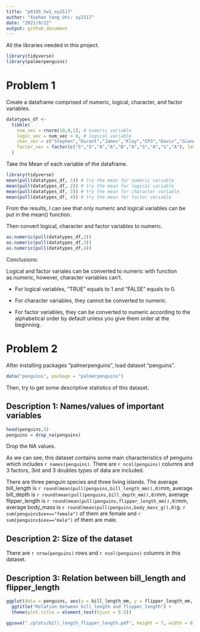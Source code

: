 ```yaml
---
title: "p8105_hw1_xy2517"
author: "Xuehan Yang Uni: xy2517"
date: "2021/9/22"
output: github_document
---
```



All the libraries needed in this project.

```r
library(tidyverse)
library(palmerpenguins)
```


# Problem 1

Create a dataframe comprised of numeric, logical, character, and factor variables.

```r
datatypes_df <-
  tibble(
    num_vec = rnorm(10,0,1), # numeric variable
    logic_vec = num_vec > 0, # logical variable
    char_vec = c("Stephen","Durant","James","Klay","CP3","Davis","Giannis","Joker","Harden","Irving"), # character variable
    factor_vec = factor(c("S","S","A","A","B","A","S","A","S","A"), levels = c("B","A","S")) # factor variables and order them
  )
```

Take the Mean of each variable of the dataframe.

```r
library(tidyverse)
mean(pull(datatypes_df, 1)) # try the mean for numeric variable
mean(pull(datatypes_df, 2)) # try the mean for logical variable
mean(pull(datatypes_df, 3)) # try the mean for character variable
mean(pull(datatypes_df, 4)) # try the mean for factor variable
```

From the results, I can see that only numeric and logical variables can be put in the mean() function. 

Then convert logical, character and factor variables to numeric.

```r
as.numeric(pull(datatypes_df,2))
as.numeric(pull(datatypes_df,3))
as.numeric(pull(datatypes_df,4))
```

Conclusions:

Logical and factor variales can be converted to numeric with function as.numeric, however, character variables can't.

* For logical variables, "TRUE" equals to 1 and "FALSE" equals to 0.

* For character variables, they cannot be converted to numeric.

* For factor variables, they can be converted to numeric according to the alphabetical order by default 
unless you give them order at the beginning.


# Problem 2

After installing packages "palmerpenguins", load dataset "penguins".

```r
data("penguins", package = "palmerpenguins")
```

Then, try to get some descriptive statistics of this dataset.

## Description 1: Names/values of important variables


```r
head(penguins,5)
penguins = drop_na(penguins)
```

Drop the NA values.

As we can see, this dataset contains some main characteristics of penguins which includes `r names(penguins)`. There are `r ncol(penguins)` columns and 3 factors, 3int and 3 doubles types of data are included.

There are three penguin species and three living islands. 
The average bill_length is `r round(mean(pull(penguins,bill_length_mm)),0)`mm, 
average bill_depth is `r round(mean(pull(penguins,bill_depth_mm)),0)`mm, 
average flipper_length is `r round(mean(pull(penguins,flipper_length_mm)),0)`mm,
average body_mass is `r round(mean(pull(penguins,body_mass_g)),0)`g. 
`r sum(penguins$sex=="female")` of them are female and `r sum(penguins$sex=="male")` of them are male. 

## Description 2: Size of the dataset

There are `r nrow(penguins)` rows and `r ncol(penguins)` columns in this dataset.

## Description 3: Relation between bill_length and flipper_length

```r
ggplot(data = penguins, aes(x = bill_length_mm, y = flipper_length_mm, color = species)) + geom_point() + 
  ggtitle("Relation between bill_length and flipper_length") + 
  theme(plot.title = element_text(hjust = 0.5))

ggsave("./plots/bill_length_flipper_length.pdf", height = 7, width = 8)
```



